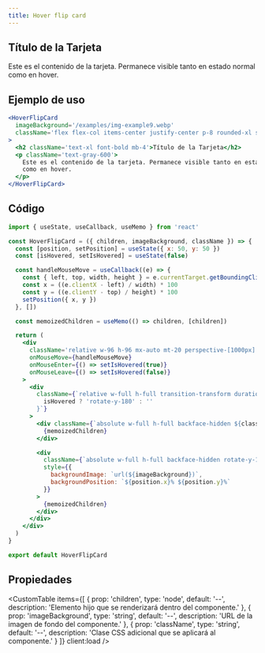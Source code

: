 ```yaml
---
title: Hover flip card
---
```



<div className='flex items-center justify-center mx-auto not-prose'>
  <Alert
    title='Pista'
    content='Haz hover sobre la tarjeta para ver la imagen en la parte trasera 🌄.'
    type='default'
    styleVariant='bordered'
    client:load
  />
</div>

<div className='flex items-center justify-center pt-10 pb-20 not-prose'>
  <HoverFlipCard
    imageBackground='/examples/img-example9.webp'
    className='flex flex-col items-center justify-center p-8 rounded-xl shadow-lg bg-black/30 backdrop-blur-sm text-white'
    client:load
  >
    <h2 className='text-xl font-bold mb-4'>Título de la Tarjeta</h2>
    <p className='text-gray-600'>
      Este es el contenido de la tarjeta. Permanece visible tanto en estado
      normal como en hover.
    </p>
  </HoverFlipCard>
</div>

## Ejemplo de uso

<CodeBlock client:load>

```jsx
<HoverFlipCard
  imageBackground='/examples/img-example9.webp'
  className='flex flex-col items-center justify-center p-8 rounded-xl shadow-lg bg-black/30 backdrop-blur-sm text-white'
>
  <h2 className='text-xl font-bold mb-4'>Título de la Tarjeta</h2>
  <p className='text-gray-600'>
    Este es el contenido de la tarjeta. Permanece visible tanto en estado normal
    como en hover.
  </p>
</HoverFlipCard>
```

</CodeBlock>

## Código

<CodeBlock client:load>

```jsx
import { useState, useCallback, useMemo } from 'react'

const HoverFlipCard = ({ children, imageBackground, className }) => {
  const [position, setPosition] = useState({ x: 50, y: 50 })
  const [isHovered, setIsHovered] = useState(false)

  const handleMouseMove = useCallback((e) => {
    const { left, top, width, height } = e.currentTarget.getBoundingClientRect()
    const x = ((e.clientX - left) / width) * 100
    const y = ((e.clientY - top) / height) * 100
    setPosition({ x, y })
  }, [])

  const memoizedChildren = useMemo(() => children, [children])

  return (
    <div
      className='relative w-96 h-96 mx-auto mt-20 perspective-[1000px]'
      onMouseMove={handleMouseMove}
      onMouseEnter={() => setIsHovered(true)}
      onMouseLeave={() => setIsHovered(false)}
    >
      <div
        className={`relative w-full h-full transition-transform duration-500 transform-3d ${
          isHovered ? 'rotate-y-180' : ''
        }`}
      >
        <div className={`absolute w-full h-full backface-hidden ${className}`}>
          {memoizedChildren}
        </div>

        <div
          className={`absolute w-full h-full backface-hidden rotate-y-180 bg-cover bg-center p-0 overflow-hidden ${className}`}
          style={{
            backgroundImage: `url(${imageBackground})`,
            backgroundPosition: `${position.x}% ${position.y}%`
          }}
        >
          {memoizedChildren}
        </div>
      </div>
    </div>
  )
}

export default HoverFlipCard
```

</CodeBlock>

## Propiedades

<CustomTable
  items={[
    {
      prop: 'children',
      type: 'node',
      default: '--',
      description: 'Elemento hijo que se renderizará dentro del componente.'
    },
    {
      prop: 'imageBackground',
      type: 'string',
      default: '--',
      description: 'URL de la imagen de fondo del componente.'
    },
    {
      prop: 'className',
      type: 'string',
      default: '--',
      description: 'Clase CSS adicional que se aplicará al componente.'
    }
  ]}
  client:load
/>
